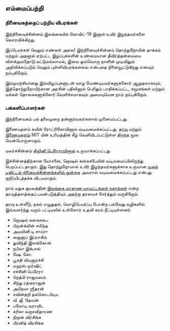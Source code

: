 <Head>
    <title>எம்மைப்பற்றி</title>
</Head>

## எம்மைப்பற்றி
### நினைவகத்தைப் பற்றிய விபரங்கள்

இந்நினைவுச்சின்னம் இலங்கையில்  கோவிட்-19 இனால் உயிர் இழந்தவர்களை கௌரவிக்கிறது.

இப்பெயர்கள் வெறும் எண்கள் அல்ல!  இந்நினைவுச்சின்னம் தொற்றுநோயின் தாக்கம்  மற்றும் அதனால் ஏற்பட்ட இழப்புக்களின் உண்மையான தீவிரத்தன்மையை விளக்குவதோடு மட்டுமல்லாமல்,  இவை ஒவ்வொரு நாளின் முடிவிலும் அறிவிக்கப்படும் வெறும் புள்ளிவிபரங்களல்ல என்பதை நினைவூட்டுகிறது எனவும் நம்புகிறோம்.

இம்முயற்சியானது இவ்விழப்புகளுடன் வாழ வேண்டியவர்களுக்கோர் ஆறுதலாகவும், இத்தொற்றுநோயிற்கான அரசின் பதிலினால் பெரிதும் பாதிக்கப்பட்ட, சமூகங்கள் மற்றும்  மக்கள் தொகைகளுக்கோர் வெளிச்சமாகவும் அமையுமென நாம் நம்புகிறோம்.

### பங்களிப்பாளர்கள்

இந்நினைவகம் பல் தலைமுறை தன்னார்வலர்களால் முனையப்பட்டது.

இணையதளம் கவீன் ரோட்ரிகோவினால் வடிவமைக்கப்பட்டது. <a href="https://github.com/kaveenr/covid19-memorial-lk-data">தரவு</a> மற்றும் <a href="https://github.com/kaveenr/covid19-memorial-lk-web">இணையதளம்</a> MIT யின் உரிமத்தின் கீழ் வெளியிடப்பட்டுள்ள திறந்த மூல மென்பொருளாகும்.

மலர்ச்சின்னம் <a href="https://thiliniperera.com/">திலினி பெரேராவினால்</a> உருவாக்கப்பட்டது.

இச்சின்னத்திற்கான யோசனை, றொஷல் கனகசபேயின்  வடிவமைப்பிலிருந்து பெறப்பட்டதாகும். இது தொற்றுநோயால் உயிர் இழந்தவர்களுக்காக உருவான <a href="https://pbs.twimg.com/media/E-SPHzVVgAkddDe?format=jpg&name=large">முதல் டிஜிட்டல் நினைவுச்சின்னங்களில் ஒன்றாக</a> அவரால் வடிவமைக்கப்பட்டது என்பது குறிப்பிடத்தக்க விடயமாகும்.

நாம் மதுக ஜயலத்தின் <a href="https://github.com/madurapa/sri-lanka-provinces-districts-cities">இலங்கை மாகாண மாவட்டங்கள் நகரங்கள்</a> என்ற தரவுத்தளத்தைப் பயன்படுத்தியும் அதற்கு தரவைச் சேர்த்தும் வருகிறோம்.

தரவு உள்ளீடு, நகல் எழுதுதல், மொழிபெயர்ப்பு போன்ற பல்வேறு வழிகளில் இவ்வளர்ந்து வரும் பட்டியலில் உள்ளோர் உதவி கரம் நீட்டியுள்ளனர்.

- றொஷல் கனகசபை
- பிறன்க்லின் சமிந்த 
- அமலினி டி சாய்ரா
- ஜைனாப் இப்ராகிம்
- துவிந்தி இளங்கோன் 
- நபீலா இக்பால்
- ஷே. கோ.
- பூசதி லியனாரச்சி  
- மஹஸ் முர்ஷிட் 
- சச்சினி பெரேரா
- நெத்மி ராஜவஸம்  
- சிந்து ரத்னராஜன்
- அபிநயா ஶ்ரீதரன் 
- சவின்த்றி தல்கொடபிடிய 
- வீ. ஜீ. தேவன் 
- பமோடி வராவிட
- சரிகா வருசவிதாரண 
- நிறான் விரசிங்க
- பிரனித் விரசிங்க